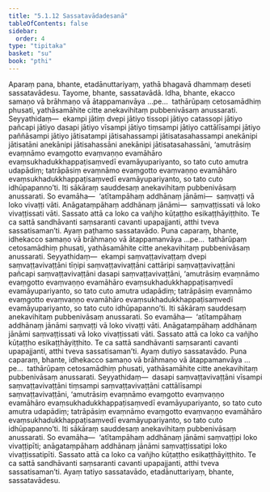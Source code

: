 ```yaml
---
title: "5.1.12 Sassatavādadesanā"
tableOfContents: false
sidebar:
  order: 4
type: "tipitaka"
basket: "su"
book: "pthi"
---
```



<DynamicBreadcrumb />

<Division number="156" book="pthi">

<Paragraph number="317" book="pthi">
Aparaṃ pana, bhante, etadānuttariyaṃ, yathā bhagavā dhammaṃ deseti sassatavādesu. Tayome, bhante, sassatavādā. Idha, bhante, ekacco samaṇo vā brāhmaṇo vā ātappamanvāya …pe…  tathārūpaṃ cetosamādhiṃ phusati, yathāsamāhite citte anekavihitaṃ pubbenivāsaṃ anussarati. Seyyathidaṃ—  ekampi jātiṃ dvepi jātiyo tissopi jātiyo catassopi jātiyo pañcapi jātiyo dasapi jātiyo vīsampi jātiyo tiṃsampi jātiyo cattālīsampi jātiyo paññāsampi jātiyo jātisatampi jātisahassampi jātisatasahassampi anekānipi jātisatāni anekānipi jātisahassāni anekānipi jātisatasahassāni, ‘amutrāsiṃ evaṃnāmo evaṃgotto evaṃvaṇṇo evamāhāro evaṃsukhadukkhappaṭisaṃvedī evamāyupariyanto, so tato cuto amutra udapādiṃ; tatrāpāsiṃ evaṃnāmo evaṃgotto evaṃvaṇṇo evamāhāro evaṃsukhadukkhappaṭisaṃvedī evamāyupariyanto, so tato cuto idhūpapanno’ti. Iti sākāraṃ sauddesaṃ anekavihitaṃ pubbenivāsaṃ anussarati. So evamāha—  ‘atītampāhaṃ addhānaṃ jānāmi—  saṃvaṭṭi vā loko vivaṭṭi vāti. Anāgataṃpāhaṃ addhānaṃ jānāmi—  saṃvaṭṭissati vā loko vivaṭṭissati vāti. Sassato attā ca loko ca vañjho kūṭaṭṭho esikaṭṭhāyiṭṭhito. Te ca sattā sandhāvanti saṃsaranti cavanti upapajjanti, atthi tveva sassatisaman’ti. Ayaṃ paṭhamo sassatavādo.
</Paragraph>

<Paragraph number="318" book="pthi">
Puna caparaṃ, bhante, idhekacco samaṇo vā brāhmaṇo vā ātappamanvāya …pe…  tathārūpaṃ cetosamādhiṃ phusati, yathāsamāhite citte anekavihitaṃ pubbenivāsaṃ anussarati. Seyyathidaṃ—  ekampi saṃvaṭṭavivaṭṭaṃ dvepi saṃvaṭṭavivaṭṭāni tīṇipi saṃvaṭṭavivaṭṭāni cattāripi saṃvaṭṭavivaṭṭāni pañcapi saṃvaṭṭavivaṭṭāni dasapi saṃvaṭṭavivaṭṭāni, ‘amutrāsiṃ evaṃnāmo evaṃgotto evaṃvaṇṇo evamāhāro evaṃsukhadukkhappaṭisaṃvedī evamāyupariyanto, so tato cuto amutra udapādiṃ; tatrāpāsiṃ evaṃnāmo evaṃgotto evaṃvaṇṇo evamāhāro evaṃsukhadukkhappaṭisaṃvedī evamāyupariyanto, so tato cuto idhūpapanno’ti. Iti sākāraṃ sauddesaṃ anekavihitaṃ pubbenivāsaṃ anussarati. So evamāha—  ‘atītampāhaṃ addhānaṃ jānāmi saṃvaṭṭi vā loko vivaṭṭi vāti. Anāgataṃpāhaṃ addhānaṃ jānāmi saṃvaṭṭissati vā loko vivaṭṭissati vāti. Sassato attā ca loko ca vañjho kūṭaṭṭho esikaṭṭhāyiṭṭhito. Te ca sattā sandhāvanti saṃsaranti cavanti upapajjanti, atthi tveva sassatisaman’ti. Ayaṃ dutiyo sassatavādo.
</Paragraph>

<Paragraph number="319" book="pthi">
Puna caparaṃ, bhante, idhekacco samaṇo vā brāhmaṇo vā ātappamanvāya …pe…  tathārūpaṃ cetosamādhiṃ phusati, yathāsamāhite citte anekavihitaṃ pubbenivāsaṃ anussarati. Seyyathidaṃ—  dasapi saṃvaṭṭavivaṭṭāni vīsampi saṃvaṭṭavivaṭṭāni tiṃsampi saṃvaṭṭavivaṭṭāni cattālīsampi saṃvaṭṭavivaṭṭāni, ‘amutrāsiṃ evaṃnāmo evaṃgotto evaṃvaṇṇo evamāhāro evaṃsukhadukkhappaṭisaṃvedī evamāyupariyanto, so tato cuto amutra udapādiṃ; tatrāpāsiṃ evaṃnāmo evaṃgotto evaṃvaṇṇo evamāhāro evaṃsukhadukkhappaṭisaṃvedī evamāyupariyanto, so tato cuto idhūpapanno’ti. Iti sākāraṃ sauddesaṃ anekavihitaṃ pubbenivāsaṃ anussarati. So evamāha—  ‘atītampāhaṃ addhānaṃ jānāmi saṃvaṭṭipi loko vivaṭṭipīti; anāgataṃpāhaṃ addhānaṃ jānāmi saṃvaṭṭissatipi loko vivaṭṭissatipīti. Sassato attā ca loko ca vañjho kūṭaṭṭho esikaṭṭhāyiṭṭhito. Te ca sattā sandhāvanti saṃsaranti cavanti upapajjanti, atthi tveva sassatisaman’ti. Ayaṃ tatiyo sassatavādo, etadānuttariyaṃ, bhante, sassatavādesu.
</Paragraph>
</Division>